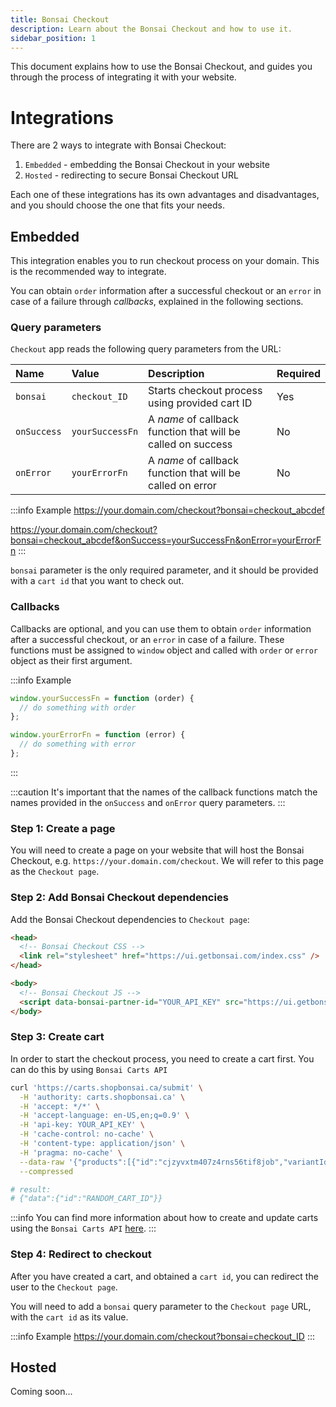 ```yaml
---
title: Bonsai Checkout
description: Learn about the Bonsai Checkout and how to use it.
sidebar_position: 1
---
```


This document explains how to use the Bonsai Checkout, and guides you through the process of
integrating it with your website.

# Integrations

There are 2 ways to integrate with Bonsai Checkout:

1. `Embedded` - embedding the Bonsai Checkout in your website
2. `Hosted` - redirecting to secure Bonsai Checkout URL

Each one of these integrations has its own advantages and disadvantages, and you should choose the one that fits your needs.

## Embedded

This integration enables you to run checkout process on your domain.
This is the recommended way to integrate.

You can obtain `order` information after a successful checkout or an `error` in case of a failure through _callbacks_, explained in the following sections.

### Query parameters

`Checkout` app reads the following query parameters from the URL:

| Name        | Value           | Description                                                  | Required |
| :---------- | :-------------- | :----------------------------------------------------------- | :------- |
| `bonsai`    | `checkout_ID`   | Starts checkout process using provided cart ID               | Yes      |
| `onSuccess` | `yourSuccessFn` | A _name_ of callback function that will be called on success | No       |
| `onError`   | `yourErrorFn`   | A _name_ of callback function that will be called on error   | No       |

:::info Example
https://your.domain.com/checkout?bonsai=checkout_abcdef

https://your.domain.com/checkout?bonsai=checkout_abcdef&onSuccess=yourSuccessFn&onError=yourErrorFn
:::

`bonsai` parameter is the only required parameter, and it should be provided with a `cart id` that you want to check out.

### Callbacks

Callbacks are optional, and you can use them to obtain `order` information after a successful checkout, or an `error` in case of a failure.
These functions must be assigned to `window` object and called with `order` or `error` object as their first argument.

:::info Example

```javascript
window.yourSuccessFn = function (order) {
  // do something with order
};

window.yourErrorFn = function (error) {
  // do something with error
};
```

:::

:::caution
It's important that the names of the callback functions match the names provided in the `onSuccess` and `onError` query parameters.
:::

### Step 1: Create a page

You will need to create a page on your website that will host the Bonsai Checkout,
e.g. `https://your.domain.com/checkout`. We will refer to this page as the `Checkout page`.

### Step 2: Add Bonsai Checkout dependencies

Add the Bonsai Checkout dependencies to `Checkout page`:

```html title="checkout.html"
<head>
  <!-- Bonsai Checkout CSS -->
  <link rel="stylesheet" href="https://ui.getbonsai.com/index.css" />
</head>

<body>
  <!-- Bonsai Checkout JS -->
  <script data-bonsai-partner-id="YOUR_API_KEY" src="https://ui.getbonsai.com/index.js"></script>
</body>
```

### Step 3: Create cart

In order to start the checkout process, you need to create a cart first.
You can do this by using `Bonsai Carts API`

```bash
curl 'https://carts.shopbonsai.ca/submit' \
  -H 'authority: carts.shopbonsai.ca' \
  -H 'accept: */*' \
  -H 'accept-language: en-US,en;q=0.9' \
  -H 'api-key: YOUR_API_KEY' \
  -H 'cache-control: no-cache' \
  -H 'content-type: application/json' \
  -H 'pragma: no-cache' \
  --data-raw '{"products":[{"id":"cjzyvxtm407z4rns56tif8job","variantId":"36619342857","quantity":1}]}' \
  --compressed

# result:
# {"data":{"id":"RANDOM_CART_ID"}}
```

:::info
You can find more information about how to create and update carts using the `Bonsai Carts API` [here](/docs/api/carts).
:::

### Step 4: Redirect to checkout

After you have created a cart, and obtained a `cart id`, you can redirect the user to the `Checkout page`.

You will need to add a `bonsai` query parameter to the `Checkout page` URL, with the `cart id` as its value.

:::info Example
https://your.domain.com/checkout?bonsai=checkout_ID
:::

## Hosted

Coming soon...
